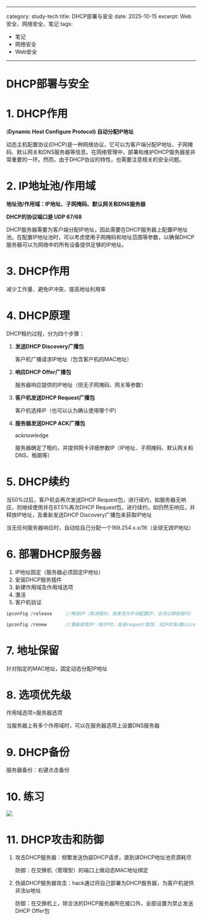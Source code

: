 
---
category: study-tech
title: DHCP部署与安全
date: 2025-10-15
excerpt: Web安全、网络安全、笔记
tags:
  - 笔记
  - 网络安全
  - Web安全
---

# DHCP部署与安全

# 1. DHCP作用

(**Dynamic Host Configure Protocol)  自动分配IP地址**

动态主机配置协议(DHCP)是一种网络协议，它可以为客户端分配IP地址、子网掩码、默认网关和DNS服务器等信息。在网络管理中，部署和维护DHCP服务器是非常重要的一环。然而，由于DHCP协议的特性，也需要注意相关的安全问题。

# 2. IP地址池/作用域

**地址池/作用域：IP地址、子网掩码、默认网关和DNS服务器**

**DHCP的协议端口是 UDP 67/68**

DHCP服务器需要为客户端分配IP地址，因此需要在DHCP服务器上配置IP地址池。在配置IP地址池时，可以考虑使用子网掩码和地址范围等参数，以确保DHCP服务器可以为网络中的所有设备提供足够的IP地址。

# 3. DHCP作用

减少工作量、避免IP冲突、提高地址利用率

# 4. DHCP原理

DHCP租约过程，分为四个步骤：

1. **发送DHCP Discovery广播包**
   
    客户机广播请求IP地址（包含客户机的MAC地址）
    
2. **响应DHCP Offer广播包**
   
    服务器响应提供的IP地址（但无子网掩码、网关等参数）
    
3. **客户机发送DHCP Request广播包**
   
    客户机选择IP（也可以认为确认使用哪个IP）
    
4. **服务器发送DHCP ACK广播包** 
   
    acknowledge
    
    服务器确定了租约，并提供网卡详细参数IP（IP地址、子网掩码、默认网关和DNS、租期等）
    

# 5. DHCP续约

当50%过后，客户机会再次发送DHCP Request包，进行续约，如服务器无响应，则继续使用并在87.5%再次DHCP Request包，进行续约，如仍然无响应，并释放IP地址，及重新发送DHCP Discovery广播包来获取IP地址

当无任何服务器响应时，自动给自己分配一个169.254.x.x/16（全球无效IP地址）

# 6. 部署DHCP服务器

1. IP地址固定（服务器必须固定IP地址）
2. 安装DHCP服务插件
3. 新建作用域及作用域选项
4. 激活
5. 客户机验证

```cpp
ipconfig /release     //释放IP（取消租约，或者改为手动配置IP，也可以释放租约）

ipconfig /renew       //重新获取IP（有IP时，发送request取悦，无IP时发送Discovery重新获取）
```

# 7. 地址保留

针对指定的MAC地址，固定动态分配IP地址

# 8. 选项优先级

作用域选项>服务器选项

当服务器上有多个作用域时，可以在服务器选项上设置DNS服务器

# 9. DHCP备份

服务器备份：右键点击备份

# 10. 练习

![](https://raw.githubusercontent.com/yy0691/img-bed/main/Net_Safe_Notion/Untitled%2057.png)

# 11. DHCP攻击和防御

1. 攻击DHCP服务器：频繁发送伪装DHCP请求，直到讲DHCP地址池资源耗尽
   
    防御：在交换机（管理型）的端口上做动态MAC地址绑定
    
2. 伪装DHCP服务器攻击：hack通过将自己部署为DHCP服务器，为客户机提供非法ip地址
   
    防御：在交换机上，除合法的DHCP服务器所在接口外，全部设置为禁止发送DHCP Offer包